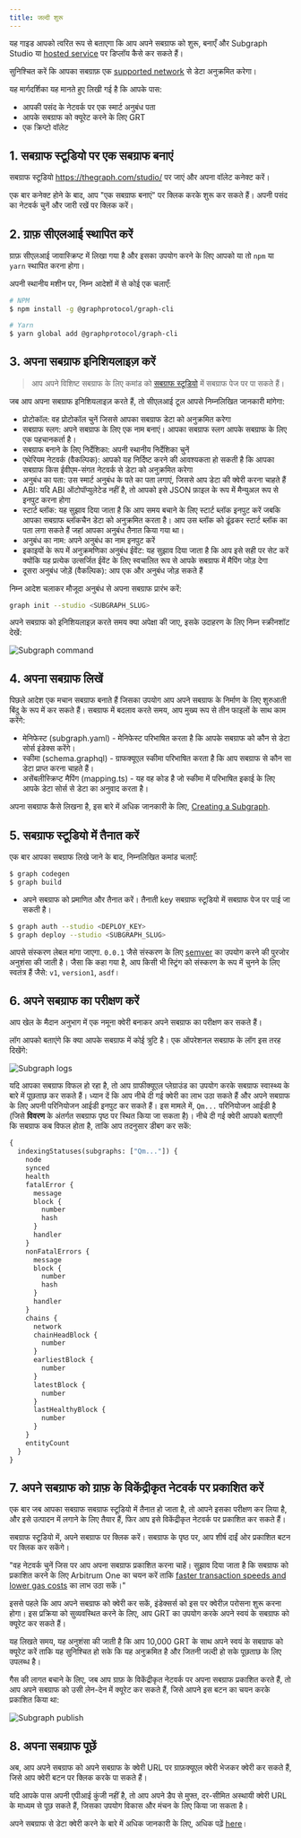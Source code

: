 ```yaml
---
title: जल्दी शुरू
---
```


यह गाइड आपको त्वरित रूप से बताएगा कि आप अपने सबग्राफ को शुरू, बनाएँ और Subgraph Studio या [hosted service](#hosted-service) पर डिप्लॉय कैसे कर सकते हैं।

सुनिश्चित करें कि आपका सबग्राफ़ एक [supported network](/developing/supported-networks) से डेटा अनुक्रमित करेगा।

यह मार्गदर्शिका यह मानते हुए लिखी गई है कि आपके पास:

-   आपकी पसंद के नेटवर्क पर एक स्मार्ट अनुबंध पता
-   आपके सबग्राफ को क्यूरेट करने के लिए GRT
-   एक क्रिप्टो वॉलेट

## 1.  सबग्राफ स्टूडियो पर एक सबग्राफ बनाएं

सबग्राफ स्टूडियो <https://thegraph.com/studio/> पर जाएं और अपना वॉलेट कनेक्ट करें।

एक बार कनेक्ट होने के बाद, आप "एक सबग्राफ बनाएं" पर क्लिक करके शुरू कर सकते हैं। अपनी पसंद का नेटवर्क चुनें और जारी रखें पर क्लिक करें।

## 2.  ग्राफ़ सीएलआई स्थापित करें

ग्राफ़ सीएलआई जावास्क्रिप्ट में लिखा गया है और इसका उपयोग करने के लिए आपको या तो `npm` या `yarn` स्थापित करना होगा।

अपनी स्थानीय मशीन पर, निम्न आदेशों में से कोई एक चलाएँ:

```sh
# NPM
$ npm install -g @graphprotocol/graph-cli

# Yarn
$ yarn global add @graphprotocol/graph-cli
```

## 3.  अपना सबग्राफ इनिशियलाइज़ करें

> आप अपने विशिष्ट सबग्राफ के लिए कमांड को [सबग्राफ स्टूडियो](https://thegraph.com/studio/) में सबग्राफ पेज पर पा सकते हैं।

जब आप अपना सबग्राफ इनिशियलाइज़ करते हैं, तो सीएलआई टूल आपसे निम्नलिखित जानकारी मांगेगा:

-   प्रोटोकॉल: वह प्रोटोकॉल चुनें जिससे आपका सबग्राफ डेटा को अनुक्रमित करेगा
-   सबग्राफ स्लग: अपने सबग्राफ के लिए एक नाम बनाएं। आपका सबग्राफ स्लग आपके सबग्राफ के लिए एक पहचानकर्ता है।
-   सबग्राफ बनाने के लिए निर्देशिका: अपनी स्थानीय निर्देशिका चुनें
-   एथेरियम नेटवर्क (वैकल्पिक): आपको यह निर्दिष्ट करने की आवश्यकता हो सकती है कि आपका सबग्राफ किस ईवीएम-संगत नेटवर्क से डेटा को अनुक्रमित करेगा
-   अनुबंध का पता: उस स्मार्ट अनुबंध के पते का पता लगाएं, जिससे आप डेटा की क्वेरी करना चाहते हैं
-   ABI: यदि ABI ऑटोपॉप्युलेटेड नहीं है, तो आपको इसे JSON फ़ाइल के रूप में मैन्युअल रूप से इनपुट करना होगा
-   स्टार्ट ब्लॉक: यह सुझाव दिया जाता है कि आप समय बचाने के लिए स्टार्ट ब्लॉक इनपुट करें जबकि आपका सबग्राफ ब्लॉकचैन डेटा को अनुक्रमित करता है। आप उस ब्लॉक को ढूंढकर स्टार्ट ब्लॉक का पता लगा सकते हैं जहां आपका अनुबंध तैनात किया गया था।
-   अनुबंध का नाम: अपने अनुबंध का नाम इनपुट करें
-   इकाइयों के रूप में अनुक्रमणिका अनुबंध ईवेंट: यह सुझाव दिया जाता है कि आप इसे सही पर सेट करें क्योंकि यह प्रत्येक उत्सर्जित ईवेंट के लिए स्वचालित रूप से आपके सबग्राफ में मैपिंग जोड़ देगा
-   दूसरा अनुबंध जोड़ें (वैकल्पिक): आप एक और अनुबंध जोड़ सकते हैं

निम्न आदेश चलाकर मौजूदा अनुबंध से अपना सबग्राफ प्रारंभ करें:

```sh
graph init --studio <SUBGRAPH_SLUG>
```

अपने सबग्राफ को इनिशियलाइज़ करते समय क्या अपेक्षा की जाए, इसके उदाहरण के लिए निम्न स्क्रीनशॉट देखें:

![Subgraph command](/img/subgraph-init-example.png)

## 4.  अपना सबग्राफ लिखें

पिछले आदेश एक मचान सबग्राफ बनाते हैं जिसका उपयोग आप अपने सबग्राफ के निर्माण के लिए शुरुआती बिंदु के रूप में कर सकते हैं। सबग्राफ में बदलाव करते समय, आप मुख्य रूप से तीन फाइलों के साथ काम करेंगे:

-   मेनिफेस्ट (subgraph.yaml) - मेनिफेस्ट परिभाषित करता है कि आपके सबग्राफ को कौन से डेटा सोर्स इंडेक्स करेंगे।
-   स्कीमा (schema.graphql) - ग्राफक्यूएल स्कीमा परिभाषित करता है कि आप सबग्राफ से कौन सा डेटा प्राप्त करना चाहते हैं।
-   असेंबलीस्क्रिप्ट मैपिंग (mapping.ts) - यह वह कोड है जो स्कीमा में परिभाषित इकाई के लिए आपके डेटा सोर्स से डेटा का अनुवाद करता है।

अपना सबग्राफ कैसे लिखना है, इस बारे में अधिक जानकारी के लिए, [Creating a Subgraph](/developing/creating-a-subgraph).

## 5.  सबग्राफ स्टूडियो में तैनात करें

एक बार आपका सबग्राफ लिखे जाने के बाद, निम्नलिखित कमांड चलाएँ:

```sh
$ graph codegen
$ graph build
```

-   अपने सबग्राफ को प्रमाणित और तैनात करें। तैनाती key सबग्राफ स्टूडियो में सबग्राफ पेज पर पाई जा सकती है।

```sh
$ graph auth --studio <DEPLOY_KEY>
$ graph deploy --studio <SUBGRAPH_SLUG>
```

आपसे संस्करण लेबल मांगा जाएगा. `0.0.1` जैसे संस्करण के लिए [semver](https://semver.org/) का उपयोग करने की पुरजोर अनुशंसा की जाती है। जैसा कि कहा गया है, आप किसी भी स्ट्रिंग को संस्करण के रूप में चुनने के लिए स्वतंत्र हैं जैसे: `v1`, `version1`, `asdf`।

## 6.  अपने सबग्राफ का परीक्षण करें

आप खेल के मैदान अनुभाग में एक नमूना क्वेरी बनाकर अपने सबग्राफ का परीक्षण कर सकते हैं।

लॉग आपको बताएंगे कि क्या आपके सबग्राफ में कोई त्रुटि है। एक ऑपरेशनल सबग्राफ के लॉग इस तरह दिखेंगे:

![Subgraph logs](/img/subgraph-logs-image.png)

यदि आपका सबग्राफ विफल हो रहा है, तो आप ग्राफीक्यूएल प्लेग्राउंड का उपयोग करके सबग्राफ स्वास्थ्य के बारे में पूछताछ कर सकते हैं। ध्यान दें कि आप नीचे दी गई क्वेरी का लाभ उठा सकते हैं और अपने सबग्राफ के लिए अपनी परिनियोजन आईडी इनपुट कर सकते हैं। इस मामले में, `Qm...` परिनियोजन आईडी है (जिसे **विवरण** के अंतर्गत सबग्राफ पृष्ठ पर स्थित किया जा सकता है)। नीचे दी गई क्वेरी आपको बताएगी कि सबग्राफ कब विफल होता है, ताकि आप तदनुसार डीबग कर सकें:

```graphql
{
  indexingStatuses(subgraphs: ["Qm..."]) {
    node
    synced
    health
    fatalError {
      message
      block {
        number
        hash
      }
      handler
    }
    nonFatalErrors {
      message
      block {
        number
        hash
      }
      handler
    }
    chains {
      network
      chainHeadBlock {
        number
      }
      earliestBlock {
        number
      }
      latestBlock {
        number
      }
      lastHealthyBlock {
        number
      }
    }
    entityCount
  }
}
```

## 7.  अपने सबग्राफ को ग्राफ़ के विकेंद्रीकृत नेटवर्क पर प्रकाशित करें

एक बार जब आपका सबग्राफ सबग्राफ स्टूडियो में तैनात हो जाता है, तो आपने इसका परीक्षण कर लिया है, और इसे उत्पादन में लगाने के लिए तैयार हैं, फिर आप इसे विकेंद्रीकृत नेटवर्क पर प्रकाशित कर सकते हैं।

सबग्राफ स्टूडियो में, अपने सबग्राफ पर क्लिक करें। सबग्राफ के पृष्ठ पर, आप शीर्ष दाईं ओर प्रकाशित बटन पर क्लिक कर सकेंगे।

"वह नेटवर्क चुनें जिस पर आप अपना सबग्राफ प्रकाशित करना चाहें। सुझाव दिया जाता है कि सबग्राफ को प्रकाशित करने के लिए Arbitrum One का चयन करें ताकि [faster transaction speeds and lower gas costs](/arbitrum/arbitrum-faq) का लाभ उठा सकें।"

इससे पहले कि आप अपने सबग्राफ को क्वेरी कर सकें, इंडेक्सर्स को इस पर क्वेरीज़ परोसना शुरू करना होगा। इस प्रक्रिया को सुव्यवस्थित करने के लिए, आप GRT का उपयोग करके अपने स्वयं के सबग्राफ को क्यूरेट कर सकते हैं।

यह लिखते समय, यह अनुशंसा की जाती है कि आप 10,000 GRT के साथ अपने स्वयं के सबग्राफ को क्यूरेट करें ताकि यह सुनिश्चित हो सके कि यह अनुक्रमित है और जितनी जल्दी हो सके पूछताछ के लिए उपलब्ध है।

गैस की लागत बचाने के लिए, जब आप ग्राफ़ के विकेंद्रीकृत नेटवर्क पर अपना सबग्राफ प्रकाशित करते हैं, तो आप अपने सबग्राफ को उसी लेन-देन में क्यूरेट कर सकते हैं, जिसे आपने इस बटन का चयन करके प्रकाशित किया था:

![Subgraph publish](/img/publish-and-signal-tx.png)

## 8.  अपना सबग्राफ पूछें

अब, आप अपने सबग्राफ को अपने सबग्राफ के क्वेरी URL पर ग्राफ़क्यूएल क्वेरी भेजकर क्वेरी कर सकते हैं, जिसे आप क्वेरी बटन पर क्लिक करके पा सकते हैं।

यदि आपके पास अपनी एपीआई कुंजी नहीं है, तो आप अपने डैप से मुफ्त, दर-सीमित अस्थायी क्वेरी URL के माध्यम से पूछ सकते हैं, जिसका उपयोग विकास और मंचन के लिए किया जा सकता है।

अपने सबग्राफ से डेटा क्वेरी करने के बारे में अधिक जानकारी के लिए, अधिक पढ़ें [here](../querying/querying-the-graph/)।
